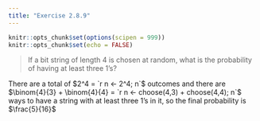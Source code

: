 ```yaml
---
title: "Exercise 2.8.9"
---
```


```r
knitr::opts_chunk$set(options(scipen = 999))
knitr::opts_chunk$set(echo = FALSE)
```

> If a bit string of length 4 is chosen at random, what is the probability of having at least three 1's?

There are a total of $2^4 = `r n <- 2^4; n`$ outcomes and there are $\binom{4}{3} + \binom{4}{4} = `r n <- choose(4,3) + choose(4,4); n`$ ways to have a string with at least three 1's in it, so the final probability is $\frac{5}{16}$